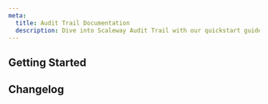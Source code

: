 ```yaml
---
meta:
  title: Audit Trail Documentation
  description: Dive into Scaleway Audit Trail with our quickstart guides, how-tos, and more.
---
```


<ProductHeader
   productName="Audit Trail"
   productLogo="auditTrail"
   description="Audit Trail allows you to keep track of the activity of your Scaleway resources."
   url="/identity-and-access-management/audit-trail/quickstart/"
   label="Audit Trail Quickstart"
/>

## Getting Started

<Grid>
    <SummaryCard
        title="Quickstart"
        icon="rocket"
        description="Learn how to track user activity, access events, and system changes in a few steps."
        label="View Quickstart"
        url="/identity-and-access-management/audit-trail/quickstart/"
    />
    <SummaryCard
        title="Concepts"
        icon="info"
        description="Core concepts that give you a better understanding of Audit Trail."
        label="View Concepts"
        url="/identity-and-access-management/audit-trail/concepts/"
    />
    <SummaryCard
        title="How-Tos"
        icon="help-circle-outline"
        description="Learn how to use Audit Trail via the Scaleway console."
        label="View How-Tos"
        url="/identity-and-access-management/audit-trail/how-to/"
    />
</Grid>

<ClickableBanner
    productLogo="cli"
    title="Audit Trail API"
    description="Manage Audit Trail using the Scaleway API."
    url="https://www.scaleway.com/en/developers/api/audit-trail/"
    label="Go to Audit Trail API"
/>

## Changelog

<ChangelogList
    productName="audit-trail"
    numberOfChanges={3}
/>
